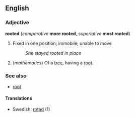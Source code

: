 ==English==
===Adjective===
'''rooted''' (''comparative'' '''more rooted''', ''superlative'' '''most rooted''')

# Fixed in one position; immobile; unable to move
#: ''She stayed rooted in place''
# (''mathematics'') Of a [[tree]], having a [[root]].

===See also===
*[[root]]

====Translations====
*Swedish: [[rotad]] (1)